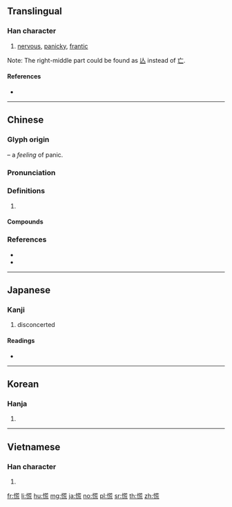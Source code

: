{{character info/new}}
==Translingual==

===Han character===
{{Han char|rn=61|rad=心|as=10|sn=13|four=94011|canj=PTYU|ids=⿰忄荒}}

# [[nervous]], [[panicky]], [[frantic]]

Note: The right-middle part could be found as [[亾]] instead of [[亡]].

====References====
* {{Han ref|kx=0398.090|dkj=11057|dj=0737.090|hdz=42326.070|uh=614C|ud=24908|bh=B757|bd=46935}}

----

==Chinese==
{{zh-forms}}

===Glyph origin===
{{Han etym}}
{{Han compound|心|t1=heart|alt1=忄|荒|ls=psc|c1=s|c2=p}} – a ''feeling'' of panic.

===Pronunciation===
{{zh-pron
|m=huāng,huang
|c=fong1,fong2
|mc=y
|oc=y
|ma=Zh-huang.ogg
|cat=
}}
{{zh-attn-split}}

===Definitions===
{{zh-hanzi}}

# {{rfdef|zh}}

====Compounds====
{{zh-der|慌成一團|急慌|慌了手腳|恐慌|慌忙無措|心慌|慌速|慌腿|慌手慌腳|慌慌忙忙|慌慌張張|慌悚|慌忙|慌張|慌了神兒|慌亂|慌不擇路|愴慌|意亂心慌|慌急|悶得慌|恐慌症|心慌膽戰|心慌意亂|慌手忙腳|亂得慌|害慌|慌張勢煞|慌裡慌張|慌神|不慌不忙|口隔心慌|慌張慌智|堵得慌|慌腳雞|磣的慌|戃慌|手慌腳忙|發慌|撐的慌|經濟恐慌|驚慌失色|鬼慌|驚慌失措|驚慌|貪慌|腸慌腹熱|累得慌|膩的慌|著慌|鬧的慌}}

===References===
* {{R:twedu|A01409}}
* {{R:yue:Hanzi}}

----

==Japanese==

===Kanji===
{{ja-kanji|grade=c|rs=心10}}

# disconcerted

====Readings====
* {{ja-readings|on=[[こう]] (kō)|kun=[[あわてる]] (awateru), [[あわただし]] (awatadashi), [[くらい]] (kurai)}}

----

==Korean==

===Hanja===
{{ko-hanja|hangeul=황|eumhun=|rv=hwang|mr=hwang|y=hwang}}

# {{defn|lang=ko|sort=心10}}

----

==Vietnamese==

===Han character===
{{vi-readings|rs=心10|hanviet=[[hoảng]], [[hoang]]}}

# {{defn|lang=vi|sort=心10}}

[[fr:慌]]
[[li:慌]]
[[hu:慌]]
[[mg:慌]]
[[ja:慌]]
[[no:慌]]
[[pl:慌]]
[[sr:慌]]
[[th:慌]]
[[zh:慌]]